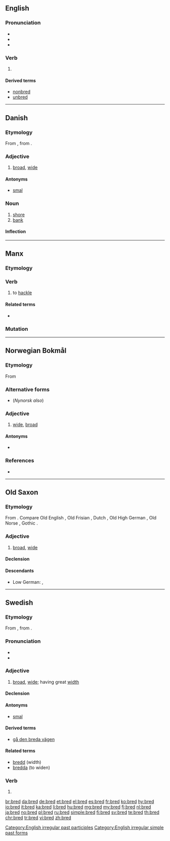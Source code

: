 ==English==

===Pronunciation===
* {{IPA|/brɛd/|lang=en}}
* {{rhymes|ɛd|lang=en}}
* {{homophones|lang=en|bread}}

===Verb===
{{head|en}}

# {{en-past of|breed}}

====Derived terms====
* [[nonbred]]
* [[unbred]]

[[Category:English irregular past participles]]
[[Category:English irregular simple past forms]]

----

==Danish==

===Etymology===
From {{etyl|non|da}} {{term|breiðr|lang=non}}, from {{etyl|gem-pro|da}} {{m|gem-pro|*braidaz}}.

===Adjective===
{{head|da|adjective|neuter|bredt|definite and plural|brede}}

# [[broad]], [[wide]]

====Antonyms====
* [[smal]] {{pos a}}

===Noun===
{{da-noun|stem=bredd|en|er}}

# [[shore]]
# [[bank]]

====Inflection====
{{da-noun-infl|stem=bredd|en|er}}

----

==Manx==

===Etymology===
{{rfe|lang=gv}}

===Verb===
{{head|gv|verb|verbal noun|breddal|past participle|breddit}}

# to [[hackle]]

====Related terms====
* {{l|gv|breddey|gloss=hackling}}

===Mutation===
{{gv mut cons|b|red}}

----
==Norwegian Bokmål==

===Etymology===
From {{etyl|non|nb}} {{term|breiðr|lang=non}}

===Alternative forms===
* {{l|nb|brei}} (''Nynorsk also'')

===Adjective===
{{head|nb|adjective|neuter singular|bredt|definite singular and plural|brede|comparative|bredere|indefinite superlative|bredest|definite superlative|bredeste}}

# [[wide]], [[broad]]

====Antonyms====
* {{l|nb|smal}}

===References===
* {{R:The Bokmål Dictionary}}

----
==Old Saxon==

===Etymology===
From {{etyl|gem-pro|osx}} {{m|gem-pro|*braidaz}}. Compare Old English {{m|ang|brād}}, Old Frisian {{term|brēd|lang=ofs}}, Dutch {{term|breed|lang=nl}}, Old High German {{term|breit|lang=goh}}, Old Norse {{term|breiðr|lang=non}}, Gothic {{term|𐌱𐍂𐌰𐌹𐌸𐍃|tr=braiþs|lang=got}}.

===Adjective===
{{head|osx|adjective|head=brēd}}

# [[broad]], [[wide]]

====Declension====
{{osx-decl-adj|title=brēd|brēd}}

====Descendants====
* Low German: {{l|nds|breed}}, {{l|nds|breet}}

----

==Swedish==

===Etymology===
From {{etyl|non|sv}} {{term|breiðr|lang=non}}, from {{etyl|gem-pro|sv}} {{m|gem-pro|*braidaz}}.

===Pronunciation===
* {{rhymes|eːd|lang=sv}}
* {{audio|Sv-bred.ogg|audio|lang=sv}}

===Adjective===
{{head|sv|adjective}}

# [[broad]], [[wide]]; having great [[width]]

====Declension====
{{sv-adj-reg|n=brett}}

====Antonyms====
* [[smal]]

====Derived terms====
* [[gå den breda vägen]]

====Related terms====
* [[bredd]] (width)
* [[bredda]] (to widen)

===Verb===
{{head|sv|verb form}}

# {{sv-verb-form-imp|breda}}

[[br:bred]]
[[da:bred]]
[[de:bred]]
[[et:bred]]
[[el:bred]]
[[es:bred]]
[[fr:bred]]
[[ko:bred]]
[[hy:bred]]
[[io:bred]]
[[it:bred]]
[[ka:bred]]
[[li:bred]]
[[hu:bred]]
[[mg:bred]]
[[my:bred]]
[[fj:bred]]
[[nl:bred]]
[[ja:bred]]
[[no:bred]]
[[pl:bred]]
[[ru:bred]]
[[simple:bred]]
[[fi:bred]]
[[sv:bred]]
[[te:bred]]
[[th:bred]]
[[chr:bred]]
[[tr:bred]]
[[vi:bred]]
[[zh:bred]]